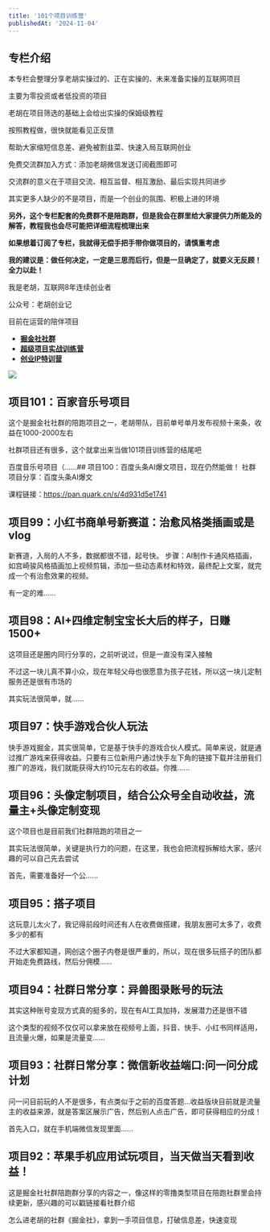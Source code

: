 ```yaml
---
title: '101个项目训练营'
publishedAt: '2024-11-04'
---
```


## 专栏介绍

本专栏会整理分享老胡实操过的、正在实操的、未来准备实操的互联网项目

主要为零投资或者低投资的项目

老胡在项目筛选的基础上会给出实操的保姆级教程

按照教程做，很快就能看见正反馈

帮助大家缩短信息差、避免被割韭菜、快速入局互联网创业

免费交流群加入方式：添加老胡微信发送订阅截图即可

交流群的意义在于项目交流、相互监督、相互激励、最后实现共同进步

其实更多人缺少的不是项目，而是一个创业的氛围、积极上进的环境

**另外，这个专栏配套的免费群不是陪跑群，但是我会在群里给大家提供力所能及的解答，教程我也会尽可能把详细流程梳理出来**

**如果想着订阅了专栏，我就得无偿手把手带你做项目的，请慎重考虑**

**我的建议是：做任何决定，一定是三思而后行，但是一旦确定了，就要义无反顾！全力以赴！**

我是老胡，互联网8年连续创业者

公众号：老胡创业记

目前在运营的陪伴项目

* [**掘金社社群**](https://mp.weixin.qq.com/s?__biz=MzkyMjU5NjIyMw==&mid=2247484267&idx=1&sn=b09c4d8a1f4257152177eaad9c1db3c2&chksm=c1f0a57bf6872c6d1c5f56ccc78f8795596530f506a8130a2e1793ed9dd307087a82bdd73575&token=1814208347&lang=zh_CN&scene=21#wechat_redirect)
* [**超级项目实战训练营**](http://mp.weixin.qq.com/s?__biz=MzkyMjU5NjIyMw==&mid=2247484624&idx=1&sn=8c5a957f7a48c6f27505bc20494688d8&chksm=c1f0a2c0f6872bd6831e66825f41eb21aca430732a3ee270f14a9a05228cba1954d2eff32672&scene=21#wechat_redirect)
* [**创业IP特训营**](https://mp.weixin.qq.com/s?__biz=MzkyMjU5NjIyMw==&mid=2247484422&idx=1&sn=7598a50377201856b02bfb4c6607655d&chksm=c1f0a216f6872b00ce49fbf0795b0495f36c9c4ab1d56ec79ad86ff65690a8cecaec0e1c6952&token=1814208347&lang=zh_CN&scene=21#wechat_redirect)

![](https://static.xiaobot.net/file/2024-04-02/349311/72e1781c840fe6048eaf250a5bd6a52b.jpeg)

## 项目101：百家音乐号项目
这个是掘金社社群的陪跑项目之一，老胡带队，目前单号单月发布视频十来条，收益在1000-2000左右

社群项目还有很多，这个就拿出来当做101项目训练营的结尾吧

百度音乐号项目（......## 项目100：百度头条AI爆文项目，现在仍然能做！
社群项目分享：百度头条AI爆文

课程链接：https://pan.quark.cn/s/4d931d5e1741

## 项目99：小红书商单号新赛道：治愈风格类插画或是vlog
新赛道，入局的人不多，数据都很不错，起号快。 步骤：AI制作卡通风格插画，如宫崎骏风格插画加上视频剪辑，添加一些动态素材和特效，最终配上文案，就完成一个有治愈效果的视频。

有一定的难......

## 项目98：AI+四维定制宝宝长大后的样子，日赚1500+
这项目还是圈内同行分享的，之前听说过，但是一直没有深入接触

不过这一块儿真不算小众，现在年轻父母也很愿意为孩子花钱，所以这一块儿定制服务还是很有市场的

其实玩法很简单，就......

## 项目97：快手游戏合伙人玩法
快手游戏掘金，其实很简单，它是基于快手的游戏合伙人模式。简单来说，就是通过推广游戏来获得收益。只要有三位新用户通过快手左下角的链接下载并注册我们推广的游戏，我们就能获得大约10元左右的收益。你推......

## 项目96：头像定制项目，结合公众号全自动收益，流量主+头像定制变现
这个项目也是目前我们社群陪跑的项目之一

其实玩法很简单，关键是执行力的问题，在这里，我也会把流程拆解给大家，感兴趣的可以自己先去尝试

首先，需要准备好一个公......

## 项目95：搭子项目
这玩意儿太火了，我记得前段时间还有人在收费做搭建，我朋友圈可太多了，收费多少的都有

不过大家都知道，网创这个圈子内卷是很严重的，所以，现在很多玩搭子的团队都开始走免费路线，然后分佣模......

## 项目94：社群日常分享：异兽图录账号的玩法
其实这种账号变现方式真的挺多的，现在有AI工具加持，发展潜力还是很不错

这个类型的视频不仅仅可以拿来放在视频号上面，抖音、快手、小红书同样适用，且流量火爆，如果是流量变......

## 项目93：社群日常分享：微信新收益端口:问一问分成计划
问一问目前玩的人不是很多，有点类似于之前的百度答题...收益版块目前就是流量主的收益来源，就是答案区展示广告，然后别人点击广告，即可获得相应的分成！

首先入口，就在手机端微信发现里面......

## 项目92：苹果手机应用试玩项目，当天做当天看到收益！
这是掘金社社群陪跑群分享的内容之一，像这样的零撸类型项目在陪跑社群里会持续更新，感兴趣的可以戳链接看社群介绍

怎么进老胡的社群《掘金社》，拿到一手项目信息，打破信息差，快速变现

